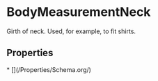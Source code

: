 # BodyMeasurementNeck

Girth of neck. Used, for example, to fit shirts.

## Properties

<Grid>
* [](/Properties/Schema.org/)

</Grid>

